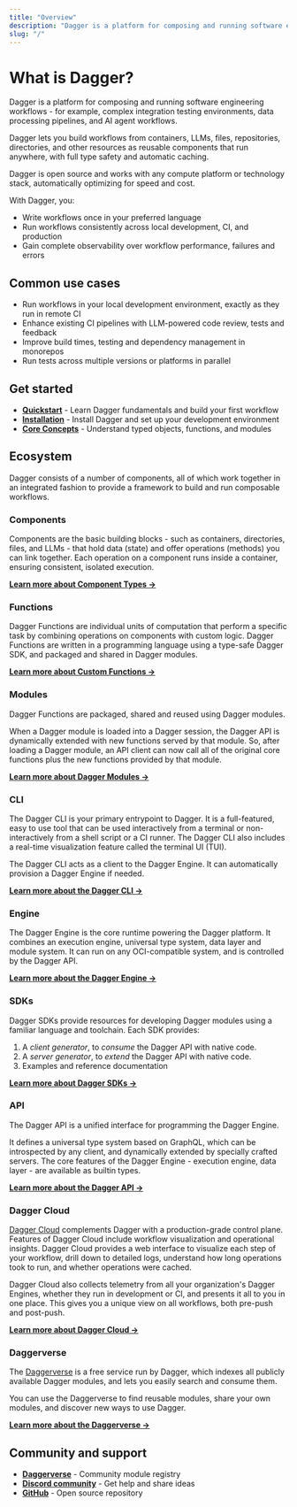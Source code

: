 ```yaml
---
title: "Overview"
description: "Dagger is a platform for composing and running software engineering workflows. Learn how to get started, explore common use cases, and join the community."
slug: "/"
---
```


# What is Dagger?

Dagger is a platform for composing and running software engineering workflows - for example, complex integration testing environments, data processing pipelines, and AI agent workflows.

Dagger lets you build workflows from containers, LLMs, files, repositories, directories, and other resources as reusable components that run anywhere, with full type safety and automatic caching.

Dagger is open source and works with any compute platform or technology stack, automatically optimizing for speed and cost.

With Dagger, you:

- Write workflows once in your preferred language
- Run workflows consistently across local development, CI, and production
- Gain complete observability over workflow performance, failures and errors

## Common use cases

- Run workflows in your local development environment, exactly as they run in remote CI
- Enhance existing CI pipelines with LLM-powered code review, tests and feedback
- Improve build times, testing and dependency management in monorepos
- Run tests across multiple versions or platforms in parallel

## Get started

- [**Quickstart**](./quickstart/index.mdx) - Learn Dagger fundamentals and build your first workflow
- [**Installation**](./installation.mdx) - Install Dagger and set up your development environment
- [**Core Concepts**](./quickstart/core-concepts/index.mdx) - Understand typed objects, functions, and modules

## Ecosystem

Dagger consists of a number of components, all of which work together in an integrated fashion to provide a framework to build and run composable workflows.

### Components

Components are the basic building blocks - such as containers, directories, files, and LLMs - that hold data (state) and offer operations (methods) you can link together. Each operation on a component runs inside a container, ensuring consistent, isolated execution.

[**Learn more about Component Types →**](./components/index.mdx)

### Functions

Dagger Functions are individual units of computation that perform a specific task by combining operations on components with custom logic. Dagger Functions are written in a programming language using a type-safe Dagger SDK, and packaged and shared in Dagger modules.

[**Learn more about Custom Functions →**](./extending/custom-functions.mdx)

### Modules

Dagger Functions are packaged, shared and reused using Dagger modules.

When a Dagger module is loaded into a Dagger session, the Dagger API is dynamically extended with new functions served by that module. So, after loading a Dagger module, an API client can now call all of the original core functions plus the new functions provided by that module.

[**Learn more about Dagger Modules →**](./features/reusability.mdx)

### CLI

The Dagger CLI is your primary entrypoint to Dagger. It is a full-featured, easy to use tool that can be used interactively from a terminal or non-interactively from a shell script or a CI runner. The Dagger CLI also includes a real-time visualization feature called the terminal UI (TUI).

The Dagger CLI acts as a client to the Dagger Engine. It can automatically provision a Dagger Engine if needed.

[**Learn more about the Dagger CLI →**](./reference/cli/index.mdx)

### Engine

The Dagger Engine is the core runtime powering the Dagger platform. It combines an execution engine, universal type system, data layer and module system. It can run on any OCI-compatible system, and is controlled by the Dagger API.


[**Learn more about the Dagger Engine →**](./reference/engine-runtime/index.mdx)

### SDKs

Dagger SDKs provide resources for developing Dagger modules using a familiar language and toolchain. Each SDK provides:

1. A *client generator*, to *consume* the Dagger API with native code.
2. A *server generator*, to *extend* the Dagger API with native code.
3. Examples and reference documentation

[**Learn more about Dagger SDKs →**](./extending/clients-sdk.mdx)

### API

The Dagger API is a unified interface for programming the Dagger Engine.

It defines a universal type system based on GraphQL, which can be introspected by any client, and dynamically extended by specially crafted servers. The core features of the Dagger Engine - execution engine, data layer - are available as builtin types.

[**Learn more about the Dagger API →**](./reference/api/index.mdx)

### Dagger Cloud

[Dagger Cloud](https://dagger.cloud) complements Dagger with a production-grade control plane. Features of Dagger Cloud include workflow visualization and operational insights. Dagger Cloud provides a web interface to visualize each step of your workflow, drill down to detailed logs, understand how long operations took to run, and whether operations were cached.

Dagger Cloud also collects telemetry from all your organization's Dagger Engines, whether they run in development or CI, and presents it all to you in one place. This gives you a unique view on all workflows, both pre-push and post-push.

[**Learn more about Dagger Cloud →**](https://dagger.cloud)

### Daggerverse

The [Daggerverse](https://daggerverse.dev) is a free service run by Dagger, which indexes all publicly available Dagger modules, and lets you easily search and consume them.

You can use the Daggerverse to find reusable modules, share your own modules, and discover new ways to use Dagger.

[**Learn more about the Daggerverse →**](https://daggerverse.dev)

## Community and support

- [**Daggerverse**](https://daggerverse.dev) - Community module registry
- [**Discord community**](https://discord.gg/dagger-io) - Get help and share ideas
- [**GitHub**](https://github.com/dagger/dagger) - Open source repository
